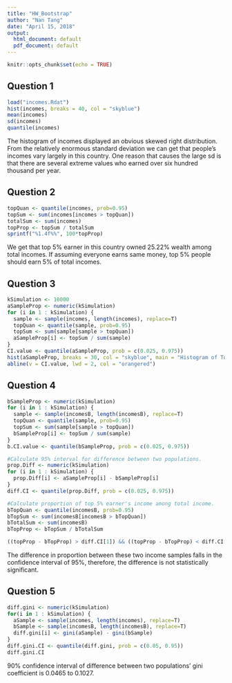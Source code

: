 ```yaml
---
title: "HW_Bootstrap"
author: "Nan Tang"
date: "April 15, 2018"
output:
  html_document: default
  pdf_document: default
---
```


```r
knitr::opts_chunk$set(echo = TRUE)
```

## Question 1

```r
load("incomes.Rdat")
hist(incomes, breaks = 40, col = "skyblue")
mean(incomes) 
sd(incomes) 
quantile(incomes)
```

The histogram of incomes displayed an obvious skewed right distribution. From the relatively enormous standard deviation we can get that people's incomes vary largely in this country. One reason that causes the large sd is that there are several extreme values who earned over six hundred thousand per year.

## Question 2

```r
topQuan <- quantile(incomes, prob=0.95) 
topSum <- sum(incomes[incomes > topQuan]) 
totalSum <- sum(incomes) 
topProp <- topSum / totalSum 
sprintf("%1.4f%%", 100*topProp) 
```

We get that top 5% earner in this country owned 25.22% wealth among total incomes. If assuming everyone earns same money, top 5% people should earn 5% of total incomes.

## Question 3

```r
kSimulation <- 10000
aSampleProp <- numeric(kSimulation)
for (i in 1 : kSimulation) {
  sample <- sample(incomes, length(incomes), replace=T)
  topQuan <- quantile(sample, prob=0.95)
  topSum <- sum(sample[sample > topQuan])
  aSampleProp[i] <- topSum / sum(sample)
}
CI.value <- quantile(aSampleProp, prob = c(0.025, 0.975))
hist(aSampleProp, breaks = 30, col = "skyblue", main = "Histogram of Top 5% Earners' Incomes Among Total Incomes")
abline(v = CI.value, lwd = 2, col = "orangered")
```

## Question 4

```r
bSampleProp <- numeric(kSimulation) 
for (i in 1 : kSimulation) {
  sample <- sample(incomesB, length(incomesB), replace=T)
  topQuan <- quantile(sample, prob=0.95)
  topSum <- sum(sample[sample > topQuan])
  bSampleProp[i] <- topSum / sum(sample)
}
b.CI.value <- quantile(bSampleProp, prob = c(0.025, 0.975))

#Calculate 95% interval for difference between two populations.
prop.Diff <- numeric(kSimulation)
for (i in 1 : kSimulation) {
  prop.Diff[i] <- aSampleProp[i] - bSampleProp[i]
}
diff.CI <- quantile(prop.Diff, prob = c(0.025, 0.975))

#Calculate proportion of top 5% earner's income among total income.
bTopQuan <- quantile(incomesB, prob=0.95) 
bTopSum <- sum(incomesB[incomesB > bTopQuan]) 
bTotalSum <- sum(incomesB) 
bTopProp <- bTopSum / bTotalSum 

((topProp - bTopProp) > diff.CI[1]) && ((topProp - bTopProp) < diff.CI[2]) 
```

The difference in proportion between these two income samples falls in the confidence interval of 95%, therefore, the difference is not statistically significant.

## Question 5

```r
diff.gini <- numeric(kSimulation)
for(i in 1 : kSimulation) {
  aSample <- sample(incomes, length(incomes), replace=T)
  bSample <- sample(incomesB, length(incomesB), replace=T)
  diff.gini[i] <- gini(aSample) - gini(bSample)
}
diff.gini.CI <- quantile(diff.gini, prob = c(0.05, 0.95))
diff.gini.CI
```

90% confidence interval of difference between two populations' gini coefficient is 0.0465 to 0.1027.

